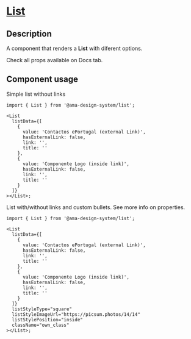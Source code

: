 
<Meta title="Components/List/List Docs" />

<h1 className="mb-32">
  <u>List</u>
</h1>

<h2> Description </h2>
<p className="fs-16">
  A component that renders a <b>List</b> with diferent options.
</p>
<p className="fs-16">Check all props available on Docs tab.</p>

<h2>Component usage </h2>

<label>Simple list without links </label>

```tsx
import { List } from '@ama-design-system/list';

<List
  listData={[
    {
      value: 'Contactos ePortugal (external Link)',
      hasExternalLink: false,
      link: '',
      title: ''
    },
    {
      value: 'Componente Logo (inside link)',
      hasExternalLink: false,
      link: '',
      title: ''
    }
  ]}
></List>;
```

<label>List with/without links and custom bullets. See more info on properties. </label>

```tsx
import { List } from '@ama-design-system/list';

<List
  listData={[
    {
      value: 'Contactos ePortugal (external Link)',
      hasExternalLink: false,
      link: '',
      title: ''
    },
    {
      value: 'Componente Logo (inside link)',
      hasExternalLink: false,
      link: '',
      title: ''
    }
  ]}
  listStyleType="square"
  listStyleImageUrl="https://picsum.photos/14/14"
  listStylePosition="inside"
  className="own_class"
></List>;
```
